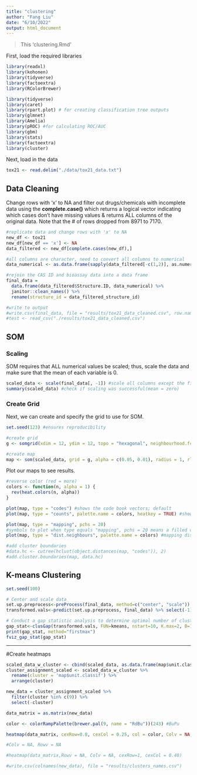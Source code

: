 ```yaml
---
title: "clustering"
author: "Fang Liu"
date: "6/10/2022"
output: html_document
---
```


> This 'clustering.Rmd' 

First, load the required libraries 
```r
library(readxl)
library(kohonen)
library(tidyverse)
library(factoextra)
library(RColorBrewer)

library(tidyverse)
library(caret)
library(rpart.plot) # for creating classification tree outputs
library(glmnet)
library(Amelia)
library(pROC) #for calculating ROC/AUC
library(gbm)
library(stats)
library(factoextra)
library(cluster)
```

Next, load in the data
```r

tox21 <- read.delim("./data/tox21_data.txt")
```

## Data Cleaning
Change rows with 'x' to NA and filter out drugs/chemicals with incomplete data using the **complete.case()** which returns a logical vector indicating which cases don't have missing values & returns ALL columns of the original data. Note that the # of rows dropped from 8971 to 7170.
```r
#replicate data and change rows with 'x' to NA 
new_df <- tox21
new_df[new_df == 'x'] <- NA  
data_filtered <- new_df[complete.cases(new_df),] 

#all columns are character, need to convert all columns to numerical
data_numerical <- as.data.frame(sapply(data_filtered[-c(1,2)], as.numeric)) 

#rejoin the CAS ID and bioassay data into a data frame 
final_data =
  data.frame(data_filtered$Structure.ID, data_numerical) %>% 
  janitor::clean_names() %>% 
  rename(structure_id = data_filtered_structure_id) 

#write to output
#write.csv(final_data, file = "results/tox21_data_cleaned.csv", row.names = FALSE)
#test <- read_csv("./results/tox21_data_cleaned.csv")
```

## SOM 
### Scaling 
SOM requires that ALL numerical values be scaled; thus, scale the data and make sure that the mean of each variable is 0.
```r
scaled_data <- scale(final_data[, -1]) #scale all columns except the first one 
summary(scaled_data) #check if scaling was successful(mean = zero)
```

### Create Grid 
Next, we can create and specify the grid to use for SOM.
```r
set.seed(123) #ensures reproducibility 

#create grid 
g <- somgrid(xdim = 12, ydim = 12, topo = "hexagonal", neighbourhood.fct = "gaussian")

#create map
map <- som(scaled_data, grid = g, alpha = c(0.05, 0.01), radius = 1, rlen = 100)
```

Plot our maps to see results.
```r
#reverse color (red = more)
colors <- function(n, alpha = 1) {
  rev(heat.colors(n, alpha))
}

plot(map, type = "codes") #shows the code book vectors; default
plot(map, type = "counts", palette.name = colors, heatkey = TRUE) #shows the # of objects mapped to the individual units

plot(map, type = "mapping", pchs = 20)
#symbols to plot when type equals "mapping", pchs = 20 means a filled circle 
plot(map, type = "dist.neighbours", palette.name = colors) #mapping distance between nodes; U-matrix?

#add cluster boundaries
#data.hc <- cutree(hclust(object.distances(map, "codes")), 2)
#add.cluster.boundaries(map, data.hc)
```


## K-means Clustering
```r
set.seed(100)

# Center and scale data
set.up.preprocess<-preProcess(final_data, method=c("center", "scale"))
transformed.vals<-predict(set.up.preprocess, final_data) %>% select(-1) #drop the CASRNs

# Conduct a gap statistic analysis to determine optimal number of clusters 
gap_stat<-clusGap(transformed.vals, FUN=kmeans, nstart=10, K.max=2, B=10, iter.max=50) 
print(gap_stat, method="firstmax")
fviz_gap_stat(gap_stat) 
```

*** 

#Create heatmaps
```r
scaled_data_w_cluster <- cbind(scaled_data, as.data.frame(map$unit.classif)) 
cluster_assignment_scaled <- scaled_data_w_cluster %>%
  rename(cluster = 'map$unit.classif') %>% 
  arrange(cluster)

new_data = cluster_assignment_scaled %>% 
  filter(cluster %in% c(9)) %>% 
  select(-cluster) 

data_matrix = as.matrix(new_data)

color <- colorRampPalette(brewer.pal(9, name = "RdBu"))(243) #BuPu

heatmap(data_matrix, cexRow=0.8, cexCol = 0.25, col = color, Colv = NA, Rowv = NA)

#Colv = NA, Rowv = NA

#heatmap(data_matrix,Rowv = NA, Colv = NA, cexRow=1, cexCol = 0.40)   

#write.csv(colnames(new_data), file = "results/clusters_names.csv")
```
